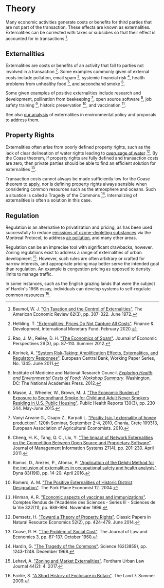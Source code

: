 

# Theory
Many economic activities generate costs or benefits for third parties that are not part of the transaction. These effects are known as externalities. Externalities can be corrected with taxes or subsidies so that their effect is accounted for in transactions [^{"Baumol1972"}].

[^{"Baumol1972"}]: Baumol, W. J. ["On Taxation and the Control of Externalities"](https://www.jstor.org/stable/1803378). The American Economic Review 62(3), pp. 307-322. June 1972.

## Externalities
Externalities are costs or benefits of an activity that fall to parties not involved in a transaction [^{"Helbling2020"}]. Some examples commonly given of external costs include pollution, email spam [^{"rao2012"}], systemic financial risk [^{"korinek2011"}], health problems from unhealthy food [^{"instofmedr2012"}], and secondhand smoke [^{"masonwheeler2015}].

[^{"Helbling2020"}]: Helbling, T. ["Externalities: Prices Do Not Capture All Costs"](https://www.imf.org/external/pubs/ft/fandd/basics/external.htm). Finance & Development, International Monetary Fund. February 2020.

[^{"rao2012"}]: Rao, J. M., Reiley, D. H. ["The Economics of Spam"](https://www.aeaweb.org/articles?id=10.1257/jep.26.3.87). Journal of Economic Perspectives 26(3), pp. 87-110. Summer 2012.

[^{"korinek2011"}]: Korinek, A. ["System Risk-Taking: Amplification Effects, Externalities, and Regulatory Responses"](https://ideas.repec.org/p/ecb/ecbwps/20111345.html). European Central Bank, Working Paper Series, No. 1345. June 2011.

[^{"instofmedr2012"}]: Institute of Medicine and National Research Council. [*Exploring Health and Environmental Costs of Food: Workshop Summary*](https://www.nap.edu/catalog/13521/exploring-health-and-environmental-costs-of-food-workshop-summary). Washington, DC: The National Academies Press. 2012.

[^{"masonwheeler2015}]: Mason, J., Wheeler, W., Brown, M. J. ["The Economic Burden of Exposure to Secondhand Smoke for Child and Adult Never Smokers Residing in U.S. Public Housing"](https://www.ncbi.nlm.nih.gov/pmc/articles/PMC4388221/). Public Health Reports 130(3), pp. 230-244. May-June 2015.

Some given examples of positive externalities include research and development, pollination from beekeeping [^{"vanyicsapo2010"}], open source software [^{"ChengTangLiu2011"}], job safety training [^{"ramosafonso2016"}], historic preservation [^{"romeroeconomist2004"}], and vaccination [^{"hinmansciencesdelavie1999"}].

[^{"vanyicsapo2010"}]: Vanyi Arvane G., Csapo Z., Karpati L. ["Positiv [sic.] externality of honey production"](https://ideas.repec.org/p/ags/eaa120/109313.html). 120th Seminar, September 2-4, 2010, Chania, Crete 109313, European Association of Agricultural Economists. 2010.

[^{"ChengTangLiu2011"}]: Cheng, H. K., Tang, Q. C., Liu, Y. ["The Impact of Network Externalities on the Competition Between Open Source and Proprietary Software"](https://www.researchgate.net/publication/220591121_The_Impact_of_Network_Externalities_on_the_Competition_Between_Open_Source_and_Proprietary_Software). Journal of Management Information Systems 27(4), pp. 201-230. April 2011.

[^{"ramosafonso2016"}]: Ramos, D., Arezes, P., Afonso, P. ["Application of the Delphi Method for the inclusion of externalities in occupational safety and health analysis"](https://www.redalyc.org/journal/496/49645153002/html/). Dyna 83(196), pp. 14-20. April 2016.

[^{"romeroeconomist2004"}]: Romero, A. M. ["The Positive Externalities of Historic District Designation"](https://digitalcommons.iwu.edu/parkplace/vol12/iss1/16/). The Park Place Economist 12. 2004.

[^{"hinmansciencesdelavie1999"}]: Hinman, A. R. ["Economic aspects of vaccines and immunizations"](https://www.sciencedirect.com/science/article/abs/pii/S076444690087198X). Comptes Rendus de l'Académie des Sciences - Series III - Sciences de la Vie 322(11), pp. 989-994. November 1999.

See also [our analysis](/costs/economy/costs_examples) of externalities in environmental policy and proposals to address them.

## Property Rights
Externalities often arise from poorly defined property rights, such as the lack of clear delineation of water rights leading to [overusage of water](/matter/water/water_usage) [^{"demsetzhnaturalecon2014"}]. By the Coase theorem, if property rights are fully defined and transaction costs are zero, then private parties should be able to find an efficient solution for externalities [^{"coaserh1960"}].

[^{"demsetzhnaturalecon2014"}]: Demsetz, H. ["Toward a Theory of Property Rights"](https://www.aeaweb.org/articles?id=10.1257/jel.52.2.424). Classic Papers in Natural Resource Economics 52(2), pp. 424-479. June 2014.

[^{"coaserh1960"}]: Coase, R. H. ["The Problem of Social Cost"](https://www.journals.uchicago.edu/doi/10.1086/466560). The Journal of Law and Economics 3, pp. 87-137. October 1960.

Transaction costs cannot always be made sufficiently low for the Coase theorem to apply, nor is defining property rights always sensible when considering common resources such as the atmosphere and oceans. Such a situation is called a Tragedy of the Commons [^{"harding1968"}]. Internalizing of externalities is often a solution in this case.

[^{"harding1968"}]: Hardin, G. ["The Tragedy of the Commons"](https://science.sciencemag.org/content/162/3859/1243/tab-article-info). Science 162(3859), pp. 1243-1248. December 1968.

## Regulation
Regulation is an alternative to privatization and pricing, as has been used successfully to reduce [emissions of ozone-depleting substances](/habitat/environment/ozone_socio) via the Montreal Protocol, to address [air pollution](/habitat/environment/air_pollution_socio), and many other areas.

Regulation can be an imprecise tool with significant drawbacks, however. Zoning regulations exist to address a range of externalities of urban development [^{"lehavilawjournal2017"}]. However, such rules are often arbitrary or crafted for narrow interests, and appropriate pricing may better serve the intended goal than regulation. An example is congestion pricing as opposed to density limits to manage traffic.

[^{"lehavilawjournal2017"}]: Lehavi, A. ["Zoning and Market Externalities"](https://heinonline.org/HOL/LandingPage?handle=hein.journals/frdurb44&div=17&id=&page=). Fordham Urban Law Journal 44(2): 4. 2017.

In some instances, such as the English grazing lands that were the subject of Hardin's 1968 essay, individuals can develop systems to self-regulate common resources [^{"fairlielandofsummer2009"}].

[^{"fairlielandofsummer2009"}]: Fairlie, S. ["A Short History of Enclosure in Britain"](https://www.thelandmagazine.org.uk/articles/short-history-enclosure-britain). The Land 7. Summer 2009.
